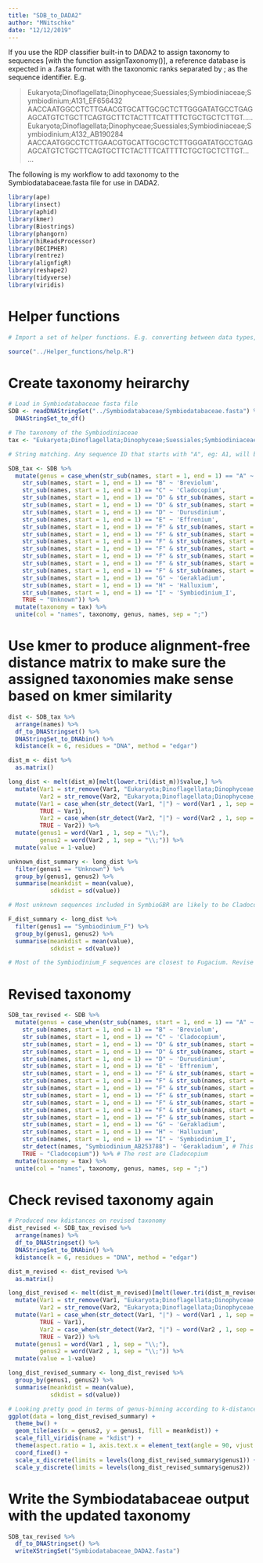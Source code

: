 ```yaml
---
title: "SDB_to_DADA2"
author: "MNitschke"
date: "12/12/2019"
---
```


If you use the RDP classifier built-in to DADA2 to assign taxonomy to sequences [with the function assignTaxonomy()], a reference database is expected in a .fasta format with the taxonomic ranks separated by ; as the sequence identifier. E.g.

>Eukaryota;Dinoflagellata;Dinophyceae;Suessiales;Symbiodiniaceae;Symbiodinium;A131_EF656432
AACCAATGGCCTCTTGAACGTGCATTGCGCTCTTGGGATATGCCTGAGAGCATGTCTGCTTCAGTGCTTCTACTTTCATTTTCTGCTGCTCTTGT.....
>Eukaryota;Dinoflagellata;Dinophyceae;Suessiales;Symbiodiniaceae;Symbiodinium;A132_AB190284
AACCAATGGCCTCTTGAACGTGCATTGCGCTCTTGGGATATGCCTGAGAGCATGTCTGCTTCAGTGCTTCTACTTTCATTTTCTGCTGCTCTTGT......

The following is my workflow to add taxonomy to the Symbiodatabaceae.fasta file for use in DADA2.

```r
library(ape)
library(insect)
library(aphid)
library(kmer)
library(Biostrings)
library(phangorn)
library(hiReadsProcessor)
library(DECIPHER)
library(rentrez)
library(alignfigR)
library(reshape2)
library(tidyverse)
library(viridis)
```

# Helper functions

```r
# Import a set of helper functions. E.g. converting between data types, fetching sequences from NCBI, deprelicating, extracting accession numbers, etc

source("../Helper_functions/help.R")
```

# Create taxonomy heirarchy

```r
# Load in Symbiodatabaceae fasta file
SDB <- readDNAStringSet("../Symbiodatabaceae/Symbiodatabaceae.fasta") %>%
  DNAStringSet_to_df()
```

```r
# The taxonomy of the Symbiodiniaceae
tax <- "Eukaryota;Dinoflagellata;Dinophyceae;Suessiales;Symbiodiniaceae"
```

```r
# String matching. Any sequence ID that starts with "A", eg: A1, will be piped into "Symbiodinium", "C" into Cladocopium, etc. We will check these binnings further along in this workflow.

SDB_tax <- SDB %>%
  mutate(genus = case_when(str_sub(names, start = 1, end = 1) == "A" ~ 'Symbiodinium',
    str_sub(names, start = 1, end = 1) == "B" ~ 'Breviolum',
    str_sub(names, start = 1, end = 1) == "C" ~ 'Cladocopium',
    str_sub(names, start = 1, end = 1) == "D" & str_sub(names, start = 1, end = 4) == "D1.1" ~ "Foraminifera_D",
    str_sub(names, start = 1, end = 1) == "D" & str_sub(names, start = 1, end = 4) == "D1.2" ~ "Foraminifera_D",
    str_sub(names, start = 1, end = 1) == "D" ~ 'Durusdinium',
    str_sub(names, start = 1, end = 1) == "E" ~ 'Effrenium',
    str_sub(names, start = 1, end = 1) == "F" & str_sub(names, start = 1, end = 2) == "F1" ~ "Fugacium",
    str_sub(names, start = 1, end = 1) == "F" & str_sub(names, start = 1, end = 2) == "F5" ~ "Fugacium",
    str_sub(names, start = 1, end = 1) == "F" & str_sub(names, start = 1, end = 3) == "N_A" ~ "Symbiodinium_F",
    str_sub(names, start = 1, end = 1) == "F" & str_sub(names, start = 1, end = 2) == "F_" ~ "Symbiodinium_F",
    str_sub(names, start = 1, end = 1) == "F" & str_sub(names, start = 1, end = 2) == "F2" ~ "Symbiodinium_Fr2",
    str_sub(names, start = 1, end = 1) == "F" & str_sub(names, start = 1, end = 2) == "F3" ~ "Freudenthalidium",
    str_sub(names, start = 1, end = 1) == "F" & str_sub(names, start = 1, end = 2) == "F4" ~ "Symbiodinium_Fr4",
    str_sub(names, start = 1, end = 1) == "G" ~ 'Gerakladium',
    str_sub(names, start = 1, end = 1) == "H" ~ 'Halluxium',
    str_sub(names, start = 1, end = 1) == "I" ~ 'Symbiodinium_I',
    TRUE ~ "Unknown")) %>%
  mutate(taxonomy = tax) %>%
  unite(col = "names", taxonomy, genus, names, sep = ";")
```

# Use kmer to produce alignment-free distance matrix to make sure the assigned taxonomies make sense based on kmer similarity

```r
dist <- SDB_tax %>%
  arrange(names) %>%
  df_to_DNAStringset() %>%
  DNAStringSet_to_DNAbin() %>%
  kdistance(k = 6, residues = "DNA", method = "edgar")

dist_m <- dist %>% 
  as.matrix()

long_dist <- melt(dist_m)[melt(lower.tri(dist_m))$value,] %>%
  mutate(Var1 = str_remove(Var1, "Eukaryota;Dinoflagellata;Dinophyceae;Suessiales;Symbiodiniaceae;"),
         Var2 = str_remove(Var2, "Eukaryota;Dinoflagellata;Dinophyceae;Suessiales;Symbiodiniaceae;")) %>%
  mutate(Var1 = case_when(str_detect(Var1, "|") ~ word(Var1 , 1, sep = "\\|"),
         TRUE ~ Var1),
         Var2 = case_when(str_detect(Var2, "|") ~ word(Var2 , 1, sep = "\\|"),
         TRUE ~ Var2)) %>%
  mutate(genus1 = word(Var1 , 1, sep = "\\;"),
         genus2 = word(Var2 , 1, sep = "\\;")) %>%
  mutate(value = 1-value)

unknown_dist_summary <- long_dist %>%
  filter(genus1 == "Unknown") %>%
  group_by(genus1, genus2) %>%
  summarise(meankdist = mean(value),
            sdkdist = sd(value))

# Most unknown sequences included in SymbioGBR are likely to be Cladocopium, except for Symbiodinium_AB253788 which looks like Gerakladium. Revise the taxonomy accordingly.

F_dist_summary <- long_dist %>%
  filter(genus1 == "Symbiodinium_F") %>%
  group_by(genus1, genus2) %>%
  summarise(meankdist = mean(value),
            sdkdist = sd(value))

# Most of the Symbiodinium_F sequences are closest to Fugacium. Revise the taxonomy accordingly.
```

# Revised taxonomy

```r
SDB_tax_revised <- SDB %>%
  mutate(genus = case_when(str_sub(names, start = 1, end = 1) == "A" ~ 'Symbiodinium',
    str_sub(names, start = 1, end = 1) == "B" ~ 'Breviolum',
    str_sub(names, start = 1, end = 1) == "C" ~ 'Cladocopium',
    str_sub(names, start = 1, end = 1) == "D" & str_sub(names, start = 1, end = 4) == "D1.1" ~ "Foraminifera_D",
    str_sub(names, start = 1, end = 1) == "D" & str_sub(names, start = 1, end = 4) == "D1.2" ~ "Foraminifera_D",
    str_sub(names, start = 1, end = 1) == "D" ~ 'Durusdinium',
    str_sub(names, start = 1, end = 1) == "E" ~ 'Effrenium',
    str_sub(names, start = 1, end = 1) == "F" & str_sub(names, start = 1, end = 2) == "F1" ~ "Fugacium",
    str_sub(names, start = 1, end = 1) == "F" & str_sub(names, start = 1, end = 2) == "F5" ~ "Fugacium",
    str_sub(names, start = 1, end = 1) == "F" & str_sub(names, start = 1, end = 3) == "N_A" ~ "Fugacium",
    str_sub(names, start = 1, end = 1) == "F" & str_sub(names, start = 1, end = 2) == "F_" ~ "Fugacium",
    str_sub(names, start = 1, end = 1) == "F" & str_sub(names, start = 1, end = 2) == "F2" ~ "Symbiodinium_Fr2",
    str_sub(names, start = 1, end = 1) == "F" & str_sub(names, start = 1, end = 2) == "F3" ~ "Freudenthalidium",
    str_sub(names, start = 1, end = 1) == "F" & str_sub(names, start = 1, end = 2) == "F4" ~ "Symbiodinium_Fr4",
    str_sub(names, start = 1, end = 1) == "G" ~ 'Gerakladium',
    str_sub(names, start = 1, end = 1) == "H" ~ 'Halluxium',
    str_sub(names, start = 1, end = 1) == "I" ~ 'Symbiodinium_I',
    str_detect(names, "Symbiodinium_AB253788") ~ 'Gerakladium', # This is quite an interesting sequence - closest is Gerakladium
    TRUE ~ "Cladocopium")) %>% # The rest are Cladocopium
  mutate(taxonomy = tax) %>%
  unite(col = "names", taxonomy, genus, names, sep = ";")
```

# Check revised taxonomy again

```r
# Produced new kdistances on revised taxonomy
dist_revised <- SDB_tax_revised %>%
  arrange(names) %>%
  df_to_DNAStringset() %>%
  DNAStringSet_to_DNAbin() %>%
  kdistance(k = 6, residues = "DNA", method = "edgar")

dist_m_revised <- dist_revised %>% 
  as.matrix()

long_dist_revised <- melt(dist_m_revised)[melt(lower.tri(dist_m_revised))$value,] %>%
  mutate(Var1 = str_remove(Var1, "Eukaryota;Dinoflagellata;Dinophyceae;Suessiales;Symbiodiniaceae;"),
         Var2 = str_remove(Var2, "Eukaryota;Dinoflagellata;Dinophyceae;Suessiales;Symbiodiniaceae;")) %>%
  mutate(Var1 = case_when(str_detect(Var1, "|") ~ word(Var1 , 1, sep = "\\|"),
         TRUE ~ Var1),
         Var2 = case_when(str_detect(Var2, "|") ~ word(Var2 , 1, sep = "\\|"),
         TRUE ~ Var2)) %>%
  mutate(genus1 = word(Var1 , 1, sep = "\\;"),
         genus2 = word(Var2 , 1, sep = "\\;")) %>%
  mutate(value = 1-value)

long_dist_revised_summary <- long_dist_revised %>%
  group_by(genus1, genus2) %>%
  summarise(meankdist = mean(value),
            sdkdist = sd(value))

# Looking pretty good in terms of genus-binning according to k-distance.
ggplot(data = long_dist_revised_summary) +
  theme_bw() +
  geom_tile(aes(x = genus2, y = genus1, fill = meankdist)) +
  scale_fill_viridis(name = "kdist") +
  theme(aspect.ratio = 1, axis.text.x = element_text(angle = 90, vjust = 0.5, hjust = 1)) +
  coord_fixed() +
  scale_x_discrete(limits = levels(long_dist_revised_summary$genus1)) +
  scale_y_discrete(limits = levels(long_dist_revised_summary$genus2))
```

# Write the Symbiodatabaceae output with the updated taxonomy

```r
SDB_tax_revised %>%
  df_to_DNAStringset() %>%
  writeXStringSet("Symbiodatabaceae_DADA2.fasta")
```